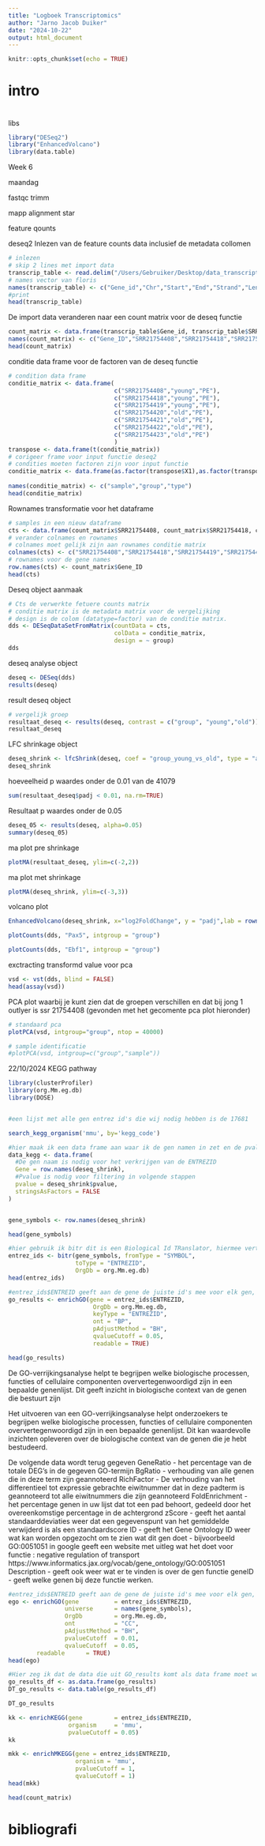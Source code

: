```yaml
---
title: "Logboek Transcriptomics"
author: "Jarno Jacob Duiker"
date: "2024-10-22"
output: html_document
---
```


```r
knitr::opts_chunk$set(echo = TRUE)
```
# intro

# 

libs

```r
library("DESeq2")
library("EnhancedVolcano")
library(data.table)
```

Week 6

maandag

fastqc trimm

mapp alignment star

feature qounts

deseq2 
Inlezen van de feature counts data inclusief de metadata collomen

```r
# inlezen
# skip 2 lines met import data
transcrip_table <- read.delim("/Users/Gebruiker/Desktop/data_transcriptomics/count.out",header = FALSE,skip = 2)
# names vector van floris
names(transcrip_table) <- c("Gene_id","Chr","Start","End","Strand","Length","SRR21754408","SRR21754418","SRR21754419","SRR21754420","SRR21754421","SRR21754422","SRR21754423")
#print
head(transcrip_table)
```

De import data veranderen naar een count matrix voor de deseq functie

```r
count_matrix <- data.frame(transcrip_table$Gene_id, transcrip_table$SRR21754408,transcrip_table$SRR21754418,transcrip_table$SRR21754419,transcrip_table$SRR21754420,transcrip_table$SRR21754421,transcrip_table$SRR21754422,transcrip_table$SRR21754423)
names(count_matrix) <- c("Gene_ID","SRR21754408","SRR21754418","SRR21754419","SRR21754420","SRR21754421","SRR21754422","SRR21754423")
head(count_matrix)
```

conditie data frame voor de factoren van de deseq functie

```r
# condition data frame
conditie_matrix <- data.frame(
                              c("SRR21754408","young","PE"),
                              c("SRR21754418","young","PE"),
                              c("SRR21754419","young","PE"),
                              c("SRR21754420","old","PE"),
                              c("SRR21754421","old","PE"),
                              c("SRR21754422","old","PE"),
                              c("SRR21754423","old","PE")
                              )
transpose <- data.frame(t(conditie_matrix))
# corigeer frame voor input functie deseq2
# condities moeten factoren zijn voor input functie
conditie_matrix <- data.frame(as.factor(transpose$X1),as.factor(transpose$X2),as.factor(transpose$X3))
                              
names(conditie_matrix) <- c("sample","group","type")
head(conditie_matrix)
```

Rownames transformatie voor het dataframe

```r
# samples in een nieuw dataframe 
cts <- data.frame(count_matrix$SRR21754408, count_matrix$SRR21754418, count_matrix$SRR21754419, count_matrix$SRR21754420, count_matrix$SRR21754421, count_matrix$SRR21754422, count_matrix$SRR21754423)
# verander colnames en rownames
# colnames moet gelijk zijn aan rownames conditie matrix
colnames(cts) <- c("SRR21754408","SRR21754418","SRR21754419","SRR21754420","SRR21754421","SRR21754422","SRR21754423")
# rownames voor de gene names
row.names(cts) <- count_matrix$Gene_ID
head(cts)
```

Deseq object aanmaak

```r
# Cts de verwerkte fetuere counts matrix
# conditie matrix is de metadata matrix voor de vergelijking
# design is de colom (datatype=factor) van de conditie matrix.
dds <- DESeqDataSetFromMatrix(countData = cts,
                              colData = conditie_matrix,
                              design = ~ group)
dds
```

deseq analyse object

```r
deseq <- DESeq(dds)
results(deseq)
```

result deseq object

```r
# vergelijk groep
resultaat_deseq <- results(deseq, contrast = c("group", "young","old"))
resultaat_deseq
```

LFC shrinkage object

```r
deseq_shrink <- lfcShrink(deseq, coef = "group_young_vs_old", type = "apeglm")
deseq_shrink
```

hoeveelheid p waardes onder de 0.01 van de 41079

```r
sum(resultaat_deseq$padj < 0.01, na.rm=TRUE)
```

Resultaat p waardes onder de 0.05

```r
deseq_05 <- results(deseq, alpha=0.05)
summary(deseq_05)
```

ma plot pre shrinkage

```r
plotMA(resultaat_deseq, ylim=c(-2,2))
```

ma plot met shrinkage

```r
plotMA(deseq_shrink, ylim=c(-3,3))
```

volcano plot

```r
EnhancedVolcano(deseq_shrink, x="log2FoldChange", y = "padj",lab = rownames(deseq_shrink), title = "young versus old", pCutoff = 0.05,FCcutoff = 2, ylim = c(0,50),legendPosition = "none",subtitle = "FDR <= 0.05 and absolute FC >= 2")
```

```r
plotCounts(dds, "Pax5", intgroup = "group")
```

```r
plotCounts(dds, "Ebf1", intgroup = "group")
```

exctracting transformd value voor pca

```r
vsd <- vst(dds, blind = FALSE)
head(assay(vsd))
```

PCA plot waarbij je kunt zien dat de groepen verschillen en dat bij jong 1 outlyer is ssr 21754408 (gevonden met het gecomente pca plot hieronder)

```r
# standaard pca
plotPCA(vsd, intgroup="group", ntop = 40000)

# sample identificatie
#plotPCA(vsd, intgroup=c("group","sample"))
```

22/10/2024
KEGG pathway

```r
library(clusterProfiler)
library(org.Mm.eg.db)
library(DOSE)


#een lijst met alle gen entrez id's die wij nodig hebben is de 17681

search_kegg_organism('mmu', by='kegg_code')

```
```r
#hier maak ik een data frame aan waar ik de gen namen in zet en de pvalues ook overneem
data_kegg <- data.frame(
  #De gen naam is nodig voor het verkrijgen van de ENTREZID
  Gene = row.names(deseq_shrink),
  #Pvalue is nodig voor filtering in volgende stappen 
  pvalue = deseq_shrink$pvalue,
  stringsAsFactors = FALSE  
)


gene_symbols <- row.names(deseq_shrink)

head(gene_symbols)
```

```r
#hier gebruik ik bitr dit is een Biological Id TRanslator, hiermee vertaal ik mijn gen namen naar de ENTREID die de kegg tools verwachten met de data base van de mmu
entrez_ids <- bitr(gene_symbols, fromType = "SYMBOL", 
                   toType = "ENTREZID", 
                   OrgDb = org.Mm.eg.db)
head(entrez_ids)
```

```r
#entrez_ids$ENTREID geeft aan de gene de juiste id's mee voor elk gen, orgbd vraagt welke database org.Mm.eg.db is de database van de mus musculus, keytipe geeft aan dat de genen die worden gebruikt in de analyse geïdentificeerd met entrez ID's. ont = BP geeft aan dat wel Biologische processen willen. Door dit te veranderen kan je ook MF - moleculaire functie krijgen en CC - cellular component. pAdjustMethod geeft aan dat de Benjamini-Hochberg (BH) methode wordt gebruikt om de p-waarden voor meerdere tests te corrigeren. Deze methode helpt om het risico op vals-positieve resultaten te verminderen. qvalueCutoff = 0.05 stelt dat alles onder 0.05 statistisch significant is en dus belangrijk is. readable = true zet de gen symbolen inplaats van de entrez IDs zodat het te bekijken is.
go_results <- enrichGO(gene = entrez_ids$ENTREZID,
                        OrgDb = org.Mm.eg.db,
                        keyType = "ENTREZID",
                        ont = "BP",
                        pAdjustMethod = "BH",
                        qvalueCutoff = 0.05,
                        readable = TRUE) 

head(go_results)
```
De GO-verrijkingsanalyse helpt te begrijpen welke biologische processen, functies of cellulaire componenten oververtegenwoordigd zijn in een bepaalde genenlijst. Dit geeft inzicht in biologische context van de genen die bestuurt zijn

Het uitvoeren van een GO-verrijkingsanalyse helpt onderzoekers te begrijpen welke biologische processen, functies of cellulaire componenten oververtegenwoordigd zijn in een bepaalde genenlijst. Dit kan waardevolle inzichten opleveren over de biologische context van de genen die je hebt bestudeerd.

De volgende data wordt terug gegeven
GeneRatio - het percentage van de totale DEG's in de gegeven GO-termijn
BgRatio - verhouding van alle genen die in deze term zijn geannoteerd
RichFactor - De verhouding van het differentieel tot expressie gebrachte eiwitnummer dat in deze padterm is geannoteerd tot alle eiwitnummers die zijn geannoteerd
FoldEnrichment - het percentage genen in uw lijst dat tot een pad behoort, gedeeld door het overeenkomstige percentage in de achtergrond
zScore - geeft het aantal standaarddeviaties weer dat een gegevenspunt van het gemiddelde verwijderd is als een standaardscore
ID - geeft het Gene Ontology ID weer wat kan worden opgezocht om te zien wat dit gen doet - bijvoorbeeld GO:0051051 in google geeft een website met uitleg wat het doet voor  functie : negative regulation of transport https://www.informatics.jax.org/vocab/gene_ontology/GO:0051051
Description - geeft ook weer wat er te vinden is over de gen functie 
geneID - geeft welke genen bij deze functie werken.
 
```r
#entrez_ids$ENTREID geeft aan de gene de juiste id's mee voor elk gen, orgbd vraagt welke database org.Mm.eg.db is de database van de mus musculus,
ego <- enrichGO(gene          = entrez_ids$ENTREZID,
                universe      = names(gene_symbols),
                OrgDb         = org.Mm.eg.db,
                ont           = "CC",
                pAdjustMethod = "BH",
                pvalueCutoff  = 0.01,
                qvalueCutoff  = 0.05,
        readable      = TRUE)
head(ego)
```



```r
#Hier zeg ik dat de data die uit GO_results komt als data frame moet worden behandelt en daarna omzetten in data.table
go_results_df <- as.data.frame(go_results)
DT_go_results <- data.table(go_results_df)

DT_go_results
```


```r
kk <- enrichKEGG(gene         = entrez_ids$ENTREZID,
                 organism     = 'mmu',
                 pvalueCutoff = 0.05)
kk
```


```r
mkk <- enrichMKEGG(gene = entrez_ids$ENTREZID,
                   organism = 'mmu',
                   pvalueCutoff = 1,
                   qvalueCutoff = 1)
head(mkk)            
```



```r
head(count_matrix)
```

# bibliografi
